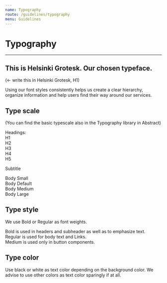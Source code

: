 ```yaml
---
name: Typography
route: /guidelines/typography
menu: Guidelines
---
```


# Typography

---

## This is Helsinki Grotesk. Our chosen typeface. 
(<- write this in Helsinki Grotesk, H1)  
  
Using our font styles consistently helps us create a clear hierarchy, organize information and help users find their way around our services.
  
## Type scale   
  
(You can find the basic typescale also in the Typography library in Abstract)
  
Headings:  
H1  
H2  
H3  
H4  
H5  
  
Subtitle  
  
Body Small  
Body Default  
Body Medium  
Body Large  
  
  
## Type style  
We use Bold or Regular as font weights.  
  
Bold is used in headers and subheader as well as to emphasize text.   
Regular is used for body text and Links.  
Medium is used only in button components.  
  
## Type color  
Use black or white as text color depending on the background color. We advise to use other colors as text color sparingly if at all.
